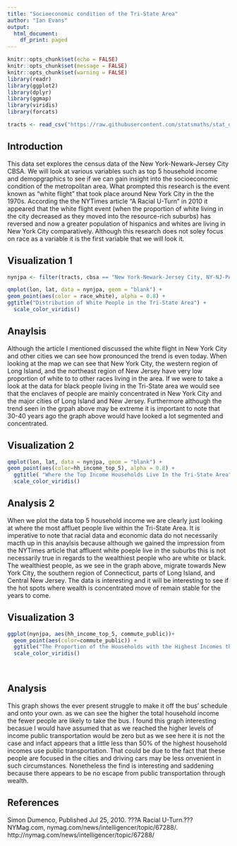 ```yaml
---
title: "Socioeconomic condition of the Tri-State Area"
author: "Ian Evans"
output:
  html_document:
    df_print: paged
---
```



```r
knitr::opts_chunk$set(echo = FALSE)
knitr::opts_chunk$set(message = FALSE)
knitr::opts_chunk$set(warning = FALSE)
library(readr)
library(ggplot2)
library(dplyr)
library(ggmap)
library(viridis)
library(forcats)
```


```r
tracts <- read_csv("https://raw.githubusercontent.com/statsmaths/stat_data/gh-pages/acs_tract_data_2016.csv.gz")
```

## Introduction ##

This data set explores the census data of the New York-Newark-Jersey City CBSA. We will look at various variables such as top 5 household income and demopgraphics to see if we can gain insight into the socioeconomic condition of the metropolitan area. What prompted this research is the event known as "white flight" that took place around New York City in the the 1970s. According the the NYTimes article "A Racial U-Turn" in 2010 it appeared that the white flight event (when the proportion of white living in the city decreased as they moved into the resource-rich suburbs) has reversed and now a greater population of hispanics and whites are living in New York City comparatively. Although this research does not soley focus on race as a variable it is the first variable that we will look it. 

## Visualization 1 ##
```r
nynjpa <- filter(tracts, cbsa == "New York-Newark-Jersey City, NY-NJ-PA")
```

```r

qmplot(lon, lat, data = nynjpa, geom = "blank") +
geom_point(aes(color = race_white), alpha = 0.8) +
ggtitle("Distribution of White People in the Tri-State Area") +
  scale_color_viridis() 
```


## Anaylsis ##

Although the article I mentioned discussed the white flight in New York City and other cities we can see how pronounced the trend is even today. When looking at the map we can see that New York City, the western region of Long Island, and the northeast region of New Jersey have very low proportion of white to to other races living in the area. If we were to take a look at the data for black people living in the Tri-State area we would see that the enclaves of people are mainly concentrated in New York City and the major cities of Long Island and New Jersey. Furthermore although the trend seen in the grpah above may be extreme it is important to note that 30-40 years ago the graph above would have looked a lot segmented and concentrated.



## Visualization 2 ##
```r

qmplot(lon, lat, data = nynjpa, geom = "blank") +
geom_point(aes(color=hh_income_top_5), alpha = 0.8) +
  ggtitle( "Where the Top Income Households Live In the Tri-State Area") +
  scale_color_viridis() 
```
## Analysis 2 ##

When we plot the data top 5 household income we are clearly just looking at where the most affluet people live within the Tri-State Area. It is imperative to note that racial data and economic data do not necessarily macth up in this anaylsis because although we gained the impression from the NYTimes article that affluent white poeple live in the suburbs this is not necessarily true in regards to the wealthiest people who are white or black. The wealthiest people, as we see in the graph above, migrate towards New York City, the southern region of Connecticut, parts of Long Island, and Central New Jersey. The data is interesting and it will be interesting to see if the hot spots where wealth is concentrated move of remain stable for the years to come.

## Visualization 3 ##
```r

ggplot(nynjpa, aes(hh_income_top_5, commute_public))+
  geom_point(aes(color=commute_public)) + 
  ggtitle("The Proportion of the Households with the Highest Incomes that use Public Transportation") +
  scale_color_viridis()
 
  

```

## Analysis ##

This graph shows the ever present struggle to make it off the bus' schedule and onto your own. as we can see the higher the total household income the fewer people are likely to take the bus. I found this graph interesting becasue I would have assumed that as we reached the higher levels of income public transportation would be zero but as we see here it is not the case and infact appears that a little less than 50% of the highest household incomes use public transportation. That could be due to the fact that these people are focused in the cities and driving cars may be less onvenient in such circumstances. Nonetheless the find is interesting and saddening because there appears to be no escape from public transportation through wealth.

## References ##

Simon Dumenco, Published Jul 25, 2010. ???A Racial U-Turn.??? NYMag.com, nymag.com/news/intelligencer/topic/67288/. http://nymag.com/news/intelligencer/topic/67288/





